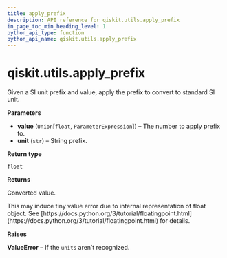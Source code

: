 ```yaml
---
title: apply_prefix
description: API reference for qiskit.utils.apply_prefix
in_page_toc_min_heading_level: 1
python_api_type: function
python_api_name: qiskit.utils.apply_prefix
---
```


# qiskit.utils.apply\_prefix

<Function id="qiskit.utils.apply_prefix" name="apply_prefix" isDedicatedPage={true} github="https://github.com/qiskit/qiskit/tree/stable/0.19/qiskit/utils/units.py" signature="apply_prefix(value, unit)">
  Given a SI unit prefix and value, apply the prefix to convert to standard SI unit.

  **Parameters**

  *   **value** (`Union`\[`float`, `ParameterExpression`]) – The number to apply prefix to.
  *   **unit** (`str`) – String prefix.

  **Return type**

  `float`

  **Returns**

  Converted value.

  <Admonition title="Note" type="note">
    This may induce tiny value error due to internal representation of float object. See [https://docs.python.org/3/tutorial/floatingpoint.html](https://docs.python.org/3/tutorial/floatingpoint.html) for details.
  </Admonition>

  **Raises**

  **ValueError** – If the `units` aren’t recognized.
</Function>

